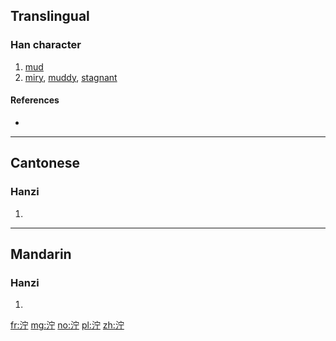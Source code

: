 {{also|濘}}
==Translingual==

===Han character===
{{Han char|rn=85|rad=水|as=05|sn=8|four=33121|canj=EJMN}}

# [[mud]]
# [[miry]], [[muddy]], [[stagnant]]

====References====
* {{Han ref|kx=0617.030|dkj=17303|hdz=31594.010|uh=6CDE|ud=27870|bh=CD46|bd=52550}}

----

==Cantonese==

===Hanzi===
{{yue-hanzi|jyut=|y=ning6|tra=濘}}

# {{defn|lang=yue|sort=水05}}

----

==Mandarin==

===Hanzi===
{{cmn-hanzi|tra=濘|pin=[[nìng]] ([[ning4]])|wg=ning<sup>4</sup>}}

# {{defn|lang=cmn|sort=水05}}

[[fr:泞]]
[[mg:泞]]
[[no:泞]]
[[pl:泞]]
[[zh:泞]]